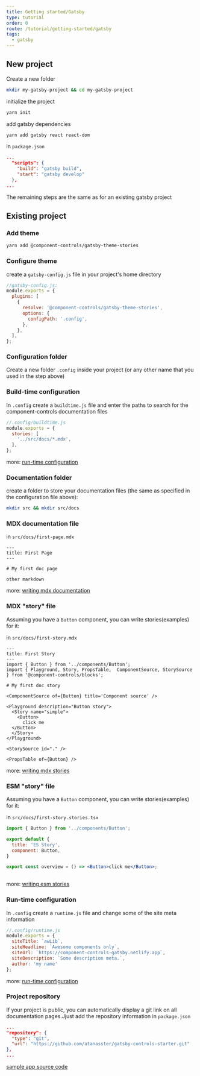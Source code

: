 ```yaml
---
title: Getting started/Gatsby
type: tutorial
order: 0
route: /tutorial/getting-started/gatsby
tags:
  - gatsby
---
```


## New project 

Create a new folder

```sh
mkdir my-gatsby-project && cd my-gatsby-project
```

initialize the project

```sh
yarn init
```

add gatsby dependencies

```sh
yarn add gatsby react react-dom
```

in `package.json`
```json
...
  "scripts": {
    "build": "gatsby build",
    "start": "gatsby develop"
  },
...
```

The remaining steps are the same as for an existing gatsby project

## Existing project

### Add theme

```sh
yarn add @component-controls/gatsby-theme-stories
```

### Configure theme

create a `gatsby-config.js` file in your project's home directory
```js
//gatsby-config.js:
module.exports = {
  plugins: [
    {
      resolve: '@component-controls/gatsby-theme-stories',
      options: {
        configPath: '.config',
      },
    },
  ],
};
```

### Configuration folder

Create a new folder `.config` inside your project (or any other name that you used in the step above)


### Build-time configuration

In `.config` create a `buildtime.js` file and enter the paths to search for the component-controls documentation files

```js
//.config/buildtime.js
module.exports = {
  stories: [
    '../src/docs/*.mdx',
  ],
};
```
more: [run-time configuration](/configuration/buildtime)

### Documentation folder

create a folder to store your documentation files (the same as specified in the configuration file above):
```sh
mkdir src && mkdir src/docs
```

### MDX documentation file

in `src/docs/first-page.mdx`

```mdx
---
title: First Page
---

# My first doc page

other markdown
```

more: [writing mdx documentation](/tutorial/mdx-documentation)


### MDX "story" file

Assuming you have a `Button` component, you can write stories(examples) for it:

in `src/docs/first-story.mdx`

```mdx
---
title: First Story
---
import { Button } from '../components/Button';
import { Playground, Story, PropsTable,  ComponentSource, StorySource  } from '@component-controls/blocks';

# My first doc story

<ComponentSource of={Button} title='Component source' />

<Playground description="Button story">
  <Story name="simple">
    <Button>
      click me
  </Button>
  </Story>
</Playground>

<StorySource id="." />

<PropsTable of={Button} />
```

more: [writing mdx stories](/tutorial/mdx-stories)

### ESM "story" file

Assuming you have a `Button` component, you can write stories(examples) for it:

in `src/docs/first-story.stories.tsx`

```jsx
import { Button } from '../components/Button';

export default {
  title: 'ES Story',
  component: Button,
}

export const overview = () => <Button>click me</Button>;
 
```

more: [writing esm stories](/tutorial/esmodules-stories)


### Run-time configuration

In `.config` create a `runtime.js` file and change some of the site meta information

```js
//.config/runtime.js
module.exports = {
  siteTitle: `awLib`,
  siteHeadline: `Awesome components only`,
  siteUrl: `https://component-controls-gatsby.netlify.app`,
  siteDescription: `Some description meta.`,
  author: 'my name'
};
```

more: [run-time configuration](/configuration/runtime)


### Project repository

If your project is public, you can automatically display a git link on all documentation pages.Jjust add the repository information in `package.json`

```json
...
"repository": {
  "type": "git",
  "url": "https://github.com/atanasster/gatsby-controls-starter.git"
},
...
```

[sample app source code](https://github.com/atanasster/gatsby-controls-starter)

